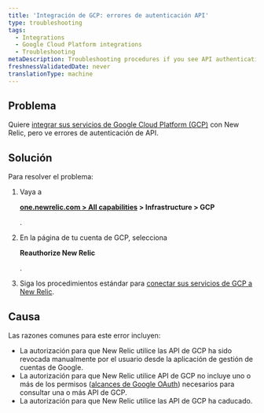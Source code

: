 ```yaml
---
title: 'Integración de GCP: errores de autenticación API'
type: troubleshooting
tags:
  - Integrations
  - Google Cloud Platform integrations
  - Troubleshooting
metaDescription: Troubleshooting procedures if you see API authentication errors when integrating Google Cloud Platform services with New Relic infrastructure monitoring.
freshnessValidatedDate: never
translationType: machine
---
```


## Problema

Quiere [integrar sus servicios de Google Cloud Platform (GCP)](/docs/introduction-google-cloud-platform-integrations) con New Relic, pero ve errores de autenticación de API.

## Solución

Para resolver el problema:

1. Vaya a

   <DNT>**[one.newrelic.com > All capabilities](https://one.newrelic.com/all-capabilities) > Infrastructure > GCP**</DNT>

   .

2. En la página de tu cuenta de GCP, selecciona

   <DNT>**Reauthorize New Relic**</DNT>

   .

3. Siga los procedimientos estándar para [conectar sus servicios de GCP a New Relic](/docs/infrastructure/google-cloud-platform-integrations/get-started/connect-google-cloud-platform-services-new-relic/#connect).

## Causa

Las razones comunes para este error incluyen:

* La autorización para que New Relic utilice las API de GCP ha sido revocada manualmente por el usuario desde la aplicación de gestión de cuentas de Google.
* La autorización para que New Relic utilice API de GCP no incluye uno o más de los permisos ([alcances de Google OAuth](https://developers.google.com/identity/protocols/googlescopes)) necesarios para consultar una o más API de GCP.
* La autorización para que New Relic utilice las API de GCP ha caducado.